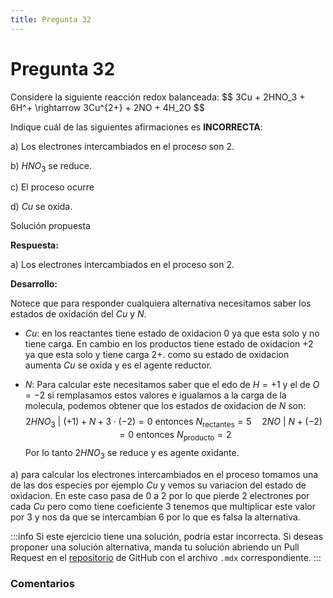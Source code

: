 ```yaml
---
title: Pregunta 32
---
```



# Pregunta 32

<div className="exercise">
Considere la siguiente reacción redox balanceada:
$$
3Cu + 2HNO_3 + 6H^+ \rightarrow 3Cu^{2+} + 2NO + 4H_2O
$$

Indique cuál de las siguientes afirmaciones es **INCORRECTA**:

a) Los electrones intercambiados en el proceso son 2.

b) $HNO_3$ se reduce.

c) El proceso ocurre

d) $Cu$ se oxida.

</div>

<MDXDetails>
<summary>Solución propuesta</summary>

<div className="exercise">

**Respuesta:**

a) Los electrones intercambiados en el proceso son 2.

**Desarrollo:**

Notece que para responder cualquiera alternativa necesitamos saber los estados de oxidación del $Cu$ y $N$.

- $Cu$: en los reactantes tiene estado de oxidacion 0 ya que esta solo y no tiene carga. En cambio en los productos tiene estado de oxidacion $+2$ ya que esta solo y tiene carga $2+$. como su estado de oxidacion aumenta $Cu$ se oxida y es el agente reductor.

- $N$: Para calcular este necesitamos saber que el edo de $H = +1$ y el de $O = -2$ si remplasamos estos valores e igualamos a la carga de la molecula, podemos obtener que los estados de oxidacion de $N$ son:
$$
2HNO_3\ | \ (+1) + N + 3\cdot (-2) = 0 \text{ entonces }  N_{\text{rectantes}} = 5 \quad 2NO \ | \ N + (-2) = 0 \text{ entonces } N_{\text{producto}} = 2
$$
Por lo tanto $2HNO_3$ se reduce y es agente oxidante.

a) para calcular los electrones intercambiados en el proceso tomamos una de las dos especies por ejemplo $Cu$ y vemos su variacion del estado de oxidacion. En este caso pasa de 0 a 2 por lo que pierde 2 electrones por cada $Cu$ pero como tiene coeficiente 3 tenemos que multiplicar este valor por 3 y nos da que se intercambian 6 por lo que es falsa la alternativa.

</div>

:::info
Si este ejercicio tiene una solución, podría estar incorrecta. Si deseas proponer una solución alternativa, manda tu solución abriendo
un Pull Request en el [repositorio](https://github.com/crow-rojas/apuntes-fundamentals/pulls) de GitHub con el archivo
`.mdx` correspondiente.
:::

</MDXDetails>

### Comentarios

<Disqus
  url="https://crow-rojas.github.io/apuntes-fundamentals/docs/mathematics/linear-algebra/exercises/2024-2/p08"
  identifier="docs/mathematics/linear-algebra/exercises/2024-2/p08"
  title="2024-2 Álgebra Lineal - Pregunta 08"
/>
